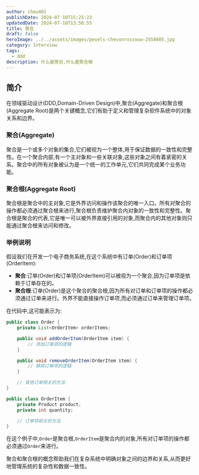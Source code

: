 ```yaml
---
author: chou401
publishDate: 2024-07-10T15:25:23
updatedDate: 2024-07-18T13:56:55
title: 聚合
draft: false
heroImage: ../../assets/images/pexels-chevonrossouw-2558605.jpg
category: Interview
tags:
  - ddd
description: 什么是聚合,什么是聚合根
---
```


## 简介

在领域驱动设计(DDD,Domain-Driven Design)中,聚合(Aggregate)和聚合根(Aggregate Root)是两个关键概念,它们有助于定义和管理复杂软件系统中的对象关系和边界。

### 聚合(Aggregate)

聚合是一个或多个对象的集合,它们被视为一个整体,用于保证数据的一致性和完整性。在一个聚合内部,有一个主对象和一些关联对象,这些对象之间有着紧密的关系。聚合中的所有对象被认为是一个统一的工作单元,它们共同完成某个业务功能。

### 聚合根(Aggregate Root)

聚合根是聚合中的主对象,它是外界访问和操作该聚合的唯一入口。所有对聚合的操作都必须通过聚合根来进行,聚合根负责维护聚合内对象的一致性和完整性。聚合根是聚合的代表,它是唯一可以被外界直接引用的对象,而聚合内的其他对象则只能通过聚合根来访问和修改。

### 举例说明

假设我们在开发一个电子商务系统,在这个系统中有订单(Order)和订单项(OrderItem):

- **聚合**:订单(Order)和订单项(OrderItem)可以被视为一个聚合,因为订单项是依赖于订单存在的。
- **聚合根**:订单(Order)是这个聚合的聚合根,因为所有对订单和订单项的操作都必须通过订单来进行。外界不能直接操作订单项,而必须通过订单来管理订单项。

在代码中,这可能表示为:

```java
public class Order {
    private List<OrderItem> orderItems;

    public void addOrderItem(OrderItem item) {
        // 添加订单项的逻辑
    }

    public void removeOrderItem(OrderItem item) {
        // 移除订单项的逻辑
    }

    // 其他订单相关的方法
}

public class OrderItem {
    private Product product;
    private int quantity;

    // 订单项相关的方法
}
```

在这个例子中,`Order`是聚合根,`OrderItem`是聚合内的对象,所有对订单项的操作都必须通过`Order`来进行。

聚合和聚合根的概念帮助我们在复杂系统中明确对象之间的边界和关系,从而更好地管理系统的复杂性和数据一致性。
